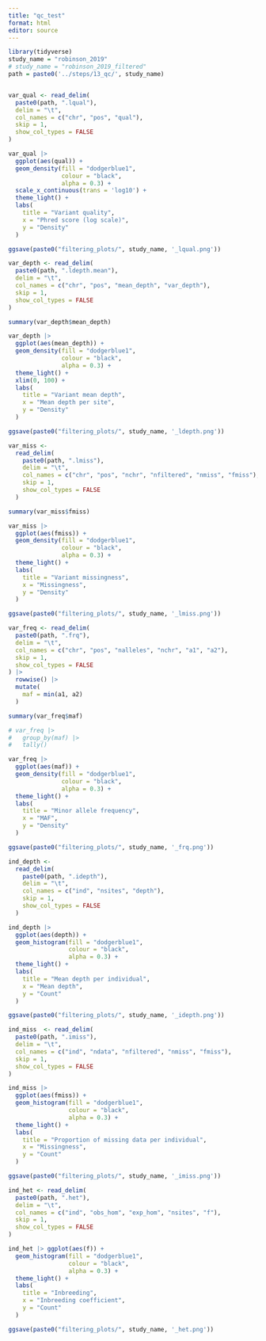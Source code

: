 ```yaml
---
title: "qc_test"
format: html
editor: source
---
```


```r

library(tidyverse)
study_name = "robinson_2019"
# study_name = "robinson_2019_filtered"
path = paste0('../steps/13_qc/', study_name)



```

```r

var_qual <- read_delim(
  paste0(path, ".lqual"),
  delim = "\t",
  col_names = c("chr", "pos", "qual"),
  skip = 1,
  show_col_types = FALSE
)

var_qual |>
  ggplot(aes(qual)) +
  geom_density(fill = "dodgerblue1",
               colour = "black",
               alpha = 0.3) +
  scale_x_continuous(trans = 'log10') +
  theme_light() +
  labs(
    title = "Variant quality",
    x = "Phred score (log scale)",
    y = "Density"
  )

ggsave(paste0("filtering_plots/", study_name, '_lqual.png'))

```

```r

var_depth <- read_delim(
  paste0(path, ".ldepth.mean"),
  delim = "\t",
  col_names = c("chr", "pos", "mean_depth", "var_depth"),
  skip = 1,
  show_col_types = FALSE
)

summary(var_depth$mean_depth)

var_depth |>
  ggplot(aes(mean_depth)) +
  geom_density(fill = "dodgerblue1",
               colour = "black",
               alpha = 0.3) +
  theme_light() +
  xlim(0, 100) +
  labs(
    title = "Variant mean depth",
    x = "Mean depth per site",
    y = "Density"
  )

ggsave(paste0("filtering_plots/", study_name, '_ldepth.png'))

```

```r

var_miss <-
  read_delim(
    paste0(path, ".lmiss"),
    delim = "\t",
    col_names = c("chr", "pos", "nchr", "nfiltered", "nmiss", "fmiss"),
    skip = 1,
    show_col_types = FALSE
  )

summary(var_miss$fmiss)

var_miss |>
  ggplot(aes(fmiss)) +
  geom_density(fill = "dodgerblue1",
               colour = "black",
               alpha = 0.3) +
  theme_light() +
  labs(
    title = "Variant missingness",
    x = "Missingness",
    y = "Density"
  )

ggsave(paste0("filtering_plots/", study_name, '_lmiss.png'))

```

```r

var_freq <- read_delim(
  paste0(path, ".frq"),
  delim = "\t",
  col_names = c("chr", "pos", "nalleles", "nchr", "a1", "a2"),
  skip = 1,
  show_col_types = FALSE
) |> 
  rowwise() |> 
  mutate(
    maf = min(a1, a2)
  )

summary(var_freq$maf)

# var_freq |> 
#   group_by(maf) |> 
#   tally()

var_freq |>
  ggplot(aes(maf)) +
  geom_density(fill = "dodgerblue1",
               colour = "black",
               alpha = 0.3) +
  theme_light() +
  labs(
    title = "Minor allele frequency",
    x = "MAF",
    y = "Density"
  )

ggsave(paste0("filtering_plots/", study_name, '_frq.png'))

```

```r

ind_depth <-
  read_delim(
    paste0(path, ".idepth"),
    delim = "\t",
    col_names = c("ind", "nsites", "depth"),
    skip = 1,
    show_col_types = FALSE
  )

ind_depth |> 
  ggplot(aes(depth)) +
  geom_histogram(fill = "dodgerblue1",
                 colour = "black",
                 alpha = 0.3) +
  theme_light() +
  labs(
    title = "Mean depth per individual",
    x = "Mean depth",
    y = "Count"
  )

ggsave(paste0("filtering_plots/", study_name, '_idepth.png'))

```

```r

ind_miss  <- read_delim(
  paste0(path, ".imiss"),
  delim = "\t",
  col_names = c("ind", "ndata", "nfiltered", "nmiss", "fmiss"),
  skip = 1,
  show_col_types = FALSE
)

ind_miss |>
  ggplot(aes(fmiss)) +
  geom_histogram(fill = "dodgerblue1",
                 colour = "black",
                 alpha = 0.3) + 
  theme_light() +
  labs(
    title = "Proportion of missing data per individual",
    x = "Missingness",
    y = "Count"
  )

ggsave(paste0("filtering_plots/", study_name, '_imiss.png'))

```

```r

ind_het <- read_delim(
  paste0(path, ".het"),
  delim = "\t",
  col_names = c("ind", "obs_hom", "exp_hom", "nsites", "f"),
  skip = 1,
  show_col_types = FALSE
)

ind_het |> ggplot(aes(f)) +
  geom_histogram(fill = "dodgerblue1",
                 colour = "black",
                 alpha = 0.3) +
  theme_light() +
  labs(
    title = "Inbreeding",
    x = "Inbreeding coefficient",
    y = "Count"
  )

ggsave(paste0("filtering_plots/", study_name, '_het.png'))

```
